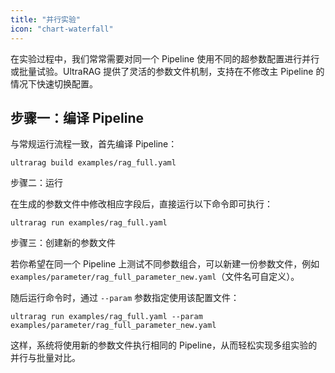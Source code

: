 ```yaml
---
title: "并行实验"
icon: "chart-waterfall"
---
```


在实验过程中，我们常常需要对同一个 Pipeline 使用不同的超参数配置进行并行或批量试验。UltraRAG 提供了灵活的参数文件机制，支持在不修改主 Pipeline 的情况下快速切换配置。

## 步骤一：编译 Pipeline

与常规运行流程一致，首先编译 Pipeline：

```shell
ultrarag build examples/rag_full.yaml
```
步骤二：运行

在生成的参数文件中修改相应字段后，直接运行以下命令即可执行：

```shell
ultrarag run examples/rag_full.yaml
```

步骤三：创建新的参数文件

若你希望在同一个 Pipeline 上测试不同参数组合，可以新建一份参数文件，例如`examples/parameter/rag_full_parameter_new.yaml`（文件名可自定义）。

随后运行命令时，通过 `--param` 参数指定使用该配置文件：
```shell
ultrarag run examples/rag_full.yaml --param examples/parameter/rag_full_parameter_new.yaml
```

这样，系统将使用新的参数文件执行相同的 Pipeline，从而轻松实现多组实验的并行与批量对比。
